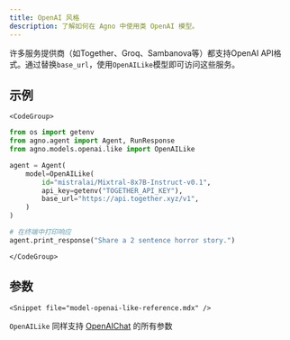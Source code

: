 ```yaml
---
title: OpenAI 风格
description: 了解如何在 Agno 中使用类 OpenAI 模型。
---
```

许多服务提供商（如Together、Groq、Sambanova等）都支持OpenAI API格式。通过替换``base_url``，使用``OpenAILike``模型即可访问这些服务。

## 示例

`<CodeGroup>`

````python agent.py
from os import getenv
from agno.agent import Agent, RunResponse
from agno.models.openai.like import OpenAILike

agent = Agent(
    model=OpenAILike(
        id="mistralai/Mixtral-8x7B-Instruct-v0.1",
        api_key=getenv("TOGETHER_API_KEY"),
        base_url="https://api.together.xyz/v1",
    )
)

# 在终端中打印响应
agent.print_response("Share a 2 sentence horror story.")
````

`</CodeGroup>`

## 参数

`<Snippet file="model-openai-like-reference.mdx" />`

``OpenAILike`` 同样支持 [OpenAIChat](/reference/models/openai) 的所有参数
